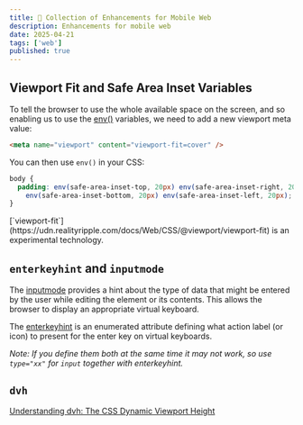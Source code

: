 ```yaml
---
title: 📱 Collection of Enhancements for Mobile Web
description: Enhancements for mobile web
date: 2025-04-21
tags: ['web']
published: true
---
```


## Viewport Fit and Safe Area Inset Variables

To tell the browser to use the whole available space on the screen, and so enabling us to use the [env()](https://developer.mozilla.org/en-US/docs/Web/CSS/env) variables, we need to add a new viewport meta value:

```html
<meta name="viewport" content="viewport-fit=cover" />
```

You can then use `env()` in your CSS:

```css
body {
  padding: env(safe-area-inset-top, 20px) env(safe-area-inset-right, 20px)
    env(safe-area-inset-bottom, 20px) env(safe-area-inset-left, 20px);
}
```

<Callout type="warning">
  [`viewport-fit`](https://udn.realityripple.com/docs/Web/CSS/@viewport/viewport-fit)
  is an experimental technology.
</Callout>

## `enterkeyhint` and `inputmode`

The [inputmode](https://developer.mozilla.org/en-US/docs/Web/HTML/Reference/Global_attributes/inputmode) provides a hint about the type of data that might be entered by the user while editing the element or its contents. This allows the browser to display an appropriate virtual keyboard.

The [enterkeyhint](https://developer.mozilla.org/en-US/docs/Web/HTML/Reference/Global_attributes/enterkeyhint) is an enumerated attribute defining what action label (or icon) to present for the enter key on virtual keyboards.

_Note: If you define them both at the same time it may not work, so use `type="xx"` for `input` together with enterkeyhint._

## `dvh`

[Understanding dvh: The CSS Dynamic Viewport Height](https://mayank1513.medium.com/understanding-dvh-the-css-dynamic-viewport-height-9ddf70a77c6c)
